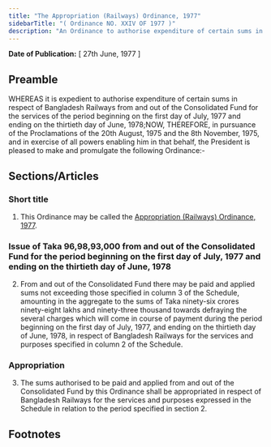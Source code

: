 ```yaml
---
title: "The Appropriation (Railways) Ordinance, 1977"
sidebarTitle: "( Ordinance NO. XXIV OF 1977 )"
description: "An Ordinance to authorise expenditure of certain sums in respect of Bangladesh Railways from and out of the Consolidated Fund for the services of the period beginning on the first day of July, 1977 and ending on the thirtieth day of June, 1978."
---
```


**Date of Publication:** [ 27th June, 1977 ]

## Preamble

WHEREAS it is expedient to authorise expenditure of certain sums in respect of Bangladesh Railways from and out of the Consolidated Fund for the services of the period beginning on the first day of July, 1977 and ending on the thirtieth day of June, 1978;NOW, THEREFORE, in pursuance of the Proclamations of the 20th August, 1975 and the 8th November, 1975, and in exercise of all powers enabling him in that behalf, the President is pleased to make and promulgate the following Ordinance:-

## Sections/Articles

### Short title

1. This Ordinance may be called the [Appropriation (Railways) Ordinance, 1977](/act-547.html "Appropriation (Railways) Ordinance, 1977").

### Issue of Taka 96,98,93,000 from and out of the Consolidated Fund for the period beginning on the first day of July, 1977 and ending on the thirtieth day of June, 1978

2. From and out of the Consolidated Fund there may be paid and applied sums not exceeding those specified in column 3 of the Schedule, amounting in the aggregate to the sums of Taka ninety-six crores ninety-eight lakhs and ninety-three thousand towards defraying the several charges which will come in course of payment during the period beginning on the first day of July, 1977, and ending on the thirtieth day of June, 1978, in respect of Bangladesh Railways for the services and purposes specified in column 2 of the Schedule.

### Appropriation

3. The sums authorised to be paid and applied from and out of the Consolidated Fund by this Ordinance shall be appropriated in respect of Bangladesh Railways for the services and purposes expressed in the Schedule in relation to the period specified in section 2.

## Footnotes
